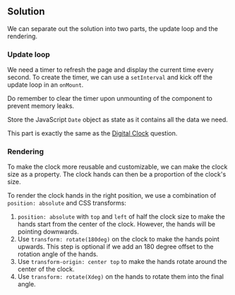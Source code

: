 
## Solution

We can separate out the solution into two parts, the update loop and the rendering.

### Update loop

We need a timer to refresh the page and display the current time every second. To create the timer, we can use a `setInterval` and kick off the update loop in an `onMount`.

Do remember to clear the timer upon unmounting of the component to prevent memory leaks.

Store the JavaScript `Date` object as state as it contains all the data we need.

This part is exactly the same as the [Digital Clock](/questions/user-interface/digital-clock) question.

### Rendering

To make the clock more reusable and customizable, we can make the clock size as a property. The clock hands can then be a proportion of the clock's size.

To render the clock hands in the right position, we use a combination of `position: absolute` and CSS transforms:

1. `position: absolute` with `top` and `left` of half the clock size to make the hands start from the center of the clock. However, the hands will be pointing downwards.
1. Use `transform: rotate(180deg)` on the clock to make the hands point upwards. This step is optional if we add an 180 degree offset to the rotation angle of the hands.
1. Use `transform-origin: center top` to make the hands rotate around the center of the clock.
1. Use `transform: rotate(Xdeg)` on the hands to rotate them into the final angle.

<TestCases />
<Notes />
